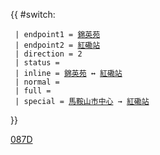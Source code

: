 {{ #switch: {{{format|}}}
  | endpoint1 = [[錦英苑公共運輸交匯處|錦英苑]]
  | endpoint2 = [[紅磡車站公共運輸交匯處|紅磡站]]
  | direction = 2
  | status =
  | inline = [[錦英苑公共運輸交匯處|錦英苑]] ↔ [[紅磡車站公共運輸交匯處|紅磡站]]
  | normal =
  | full =
  | special = [[馬鞍山市中心公共運輸交匯處|馬鞍山市中心]] → [[紅磡車站公共運輸交匯處|紅磡站]]
}}<noinclude>[[Category:九龍巴士路線模板|087D]]</noinclude>
